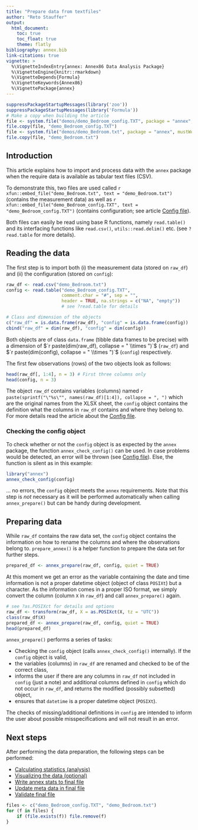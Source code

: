 ```yaml
---
title: "Prepare data from textfiles"
author: "Reto Stauffer"
output:
  html_document:
    toc: true
    toc_float: true
    theme: flatly
bibliography: annex.bib
link-citations: true
vignette: >
  %\VignetteIndexEntry{annex: Annex86 Data Analysis Package}
  %\VignetteEngine{knitr::rmarkdown}
  %\VignetteDepends{Formula}
  %\VignetteKeywords{Annex86}
  %\VignettePackage{annex}
---
```


```r
suppressPackageStartupMessages(library('zoo'))
suppressPackageStartupMessages(library('Formula'))
# Make a copy when building the article
file <- system.file("demos/demo_Bedroom_config.TXT", package = "annex", mustWork = TRUE)
file.copy(file, "demo_Bedroom_config.TXT")
file <- system.file("demos/demo_Bedroom.txt", package = "annex", mustWork = TRUE)
file.copy(file, "demo_Bedroom.txt")
```

## Introduction

This article explains how to import and process data with the `annex` package
when the require data is available as tabular text files (CSV).

To demonstrate this, two files are used called
`r xfun::embed_file("demo_Bedroom.txt", text = "demo_Bedroom.txt")`
(contains the measurement data) as well as
`r xfun::embed_file("demo_Bedroom_config.TXT", text = "demo_Bedroom_config.TXT")`
(contains configuration; see article [Config file](configfile.html)).


Both files can easily be read using base R functions, namely `read.table()` and its
interfacing functions like `read.csv()`, `utils::read.delim()` etc.
(see `?read.table` for more details).

## Reading the data

The first step is to import both (i) the measurement data (stored on `raw_df`)
and (ii) the configuration (stored on `config`):

```r
raw_df <- read.csv("demo_Bedroom.txt")
config <- read.table("demo_Bedroom_config.TXT",
                     comment.char = "#", sep = "",
                     header = TRUE, na.strings = c("NA", "empty"))
                     # see ?read.table for details

# Class and dimension of the objects
c("raw_df" = is.data.frame(raw_df), "config" = is.data.frame(config))
cbind("raw_df" = dim(raw_df), "config" = dim(config))
```

Both objects are of class `data.frame` (tibble data frames to be precise)
with a dimension of $`r paste(dim(raw_df), collapse = " \\times ")`$ (`raw_df`)
and  $`r paste(dim(config), collapse = " \\times ")`$  (`config`) respectively.

The first few observations (rows) of the two objects look as follows:

```r
head(raw_df[, 1:4], n = 3) # First three columns only
head(config, n = 3)
```

The object `raw_df` contains variables (columns) named
`r paste(sprintf("\"%s\"", names(raw_df)[1:4]), collapse = ", ")` which
are the original names from the XLSX sheet, the `config` object contains
the definition what the columns in `raw_df` contains and where they belong to.
For more details read the article about the [Config file](configfile.html).

### Checking the config object

To check whether or not the `config` object is as expected by the `annex` package,
the function `annex_check_config()` can be used. In case problems would
be detected, an error will be thrown (see [Config file](configfile.html)).
Else, the function is silent as in this example:

```r
library("annex")
annex_check_config(config)
```

... no errors, the `config` object meets the `annex` requirements. Note that
this step is _not_ necessary as it will be performed automatically when
calling `annex_prepare()` but can be handy during development.


## Preparing data

While `raw_df` contains the raw data set, the `config` object
contains the information on how to rename the columns and where the
observations belong to. `prepare_annex()` is a helper function
to prepare the data set for further steps.

```r
prepared_df <- annex_prepare(raw_df, config, quiet = TRUE)
```

At this moment we get an error as the variable containing the date and time
information is not a proper datetime object (object of class `POSIXt`) but
a character. As the information comes in a proper ISO format, we simply
convert the column (column `X` in `raw_df`) and call `annex_prepare()` again.

```r
# see ?as.POSIXct for details and options
raw_df <- transform(raw_df, X = as.POSIXct(X, tz = "UTC"))
class(raw_df$X)
prepared_df <- annex_prepare(raw_df, config, quiet = TRUE)
head(prepared_df)
```

`annex_prepare()` performs a series of tasks:

* Checking the `config` object (calls `annex_check_config()` internally).
  If the `config` object is valid,
* the variables (columns) in `raw_df` are renamed and checked to be of the
  correct class,
* informs the user if there are any columns in `raw_df` not included in
  `config` (just a note) and additional columns defined in `config` which
  do not occur in `raw_df`, and returns the modified (possibly subsetted) object,
* ensures that `datetime` is a proper datetime object (`POSIXt`).

The checks of missing/additional definitions in `config` are intended to inform
the user about possible misspecifications and will not result in an error.


## Next steps

After performing the data preparation,
the following steps can be performed:

* [Calculating statistics (analysis)](calculate_stats.html)
* [Visualizing the data (optional)](visualization.html)
* [Write annex stats to final file](write_and_validate.html#write)
* [Update meta data in final file](write_and_validate.html#meta)
* [Validate final file](write_and_validate.html#validate)



```r
files <- c("demo_Bedroom_config.TXT", "demo_Bedroom.txt")
for (f in files) {
    if (file.exists(f)) file.remove(f)
}
```






